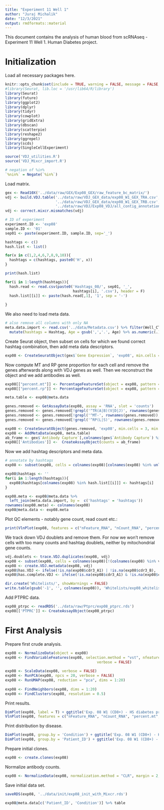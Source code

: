 ```yaml
---
title: "Experiment 11 Well 1"
author: "Juraj Michalik"
date: "12/3/2021"
output: rmdformats::material
---
```


This document contains the analysis of human blood from scRNAseq - Experiment 11 Well 1. Human Diabetes project.

# Initialization 

Load all necessary packages here.

```r
knitr::opts_chunk$set(include = TRUE, warning = FALSE, message = FALSE, error = TRUE, cache = TRUE)
#library(Seurat, lib.loc = '/usr/lib64/R/library')
library(Seurat)
library(future)
library(ggplot2)
library(dplyr)
library(tidyr)
library(cowplot)
library(gridExtra)
library(dbscan)
library(scatterpie)
library(reshape2)
library(ggrepel)
library(scds)
library(SingleCellExperiment)

source('VDJ_utilities.R')
source('VDJ_Mixcr_import.R')

# negation of %in% 
`%nin%` = Negate(`%in%`)
```

Load matrix.

```r
gex <- Read10X('../data/raw/GEX/Exp08_GEX/raw_feature_bc_matrix/')
vdj <- build.VDJ.table('../data/raw/VDJ_GEX_data/exp08_W1_GEX_TRA.csv',
                       '../data/raw/VDJ_GEX_data/exp08_W1_GEX_TRB.csv',
                       '../data/raw/VDJ/Exp08_VDJ/all_contig_annotations.csv')
vdj <- correct.mixcr.mismatches(vdj)

# ID of experiment
experiment.ID <- 'exp08'
sample.ID <- '01'
sep01 <- paste(experiment.ID, sample.ID, sep='_')

hashtags <- c()
hash.list <- list()

for(x in c(1,2,4,6,7,8,9,10)){
  hashtags = c(hashtags, paste0('H', x))
}

print(hash.list)

for(i in 1:length(hashtags)){
  hash.read <- read.csv(paste0('Hashtags_08/', sep01, '_',
                               hashtags[i], '.csv'), header = F)
  hash.list[[i]] <- paste(hash.read[,1], '1', sep = '-')
  
}
```

We also need to load meta data.

```r
# also remove all columns with only NA
meta.data.import <- read.csv('../data/Metadata.csv') %>% filter(Well_CT_ID == 'exp08') %>% select_if(~ !all(is.na(.) | . == '')) %>% 
  mutate(hashtags = Hashtag, Age = gsub(',','.', Age) %>% as.numeric(.), Patient_ID = Mouse_ID) %>% dplyr::select(-Mouse_ID)
```

Create Seurat object, then subset on cells for which we found correct hashtag combination, then add meta data descriptors.

```r
exp08 <- CreateSeuratObject(gex$`Gene Expression`, 'exp08', min.cells = 3, min.features = 200)
```

Now compute MT and RP gene proportion for each cell and remove the genes afterwards along with VDJ genes as well. Then we reconstruct the object and we add antibodies as well.

```r
exp08[["percent.mt"]] <- PercentageFeatureSet(object = exp08, pattern = "^MT-")
exp08[["percent.rp"]] <- PercentageFeatureSet(object = exp08, pattern = "^RP[S|L]")

meta.table <- exp08@meta.data

genes.removed <- GetAssayData(exp08, assay = 'RNA', slot = 'counts')
genes.removed <- genes.removed[!grepl('^TR(A|B)(V|D|J)', rownames(genes.removed)),]
genes.removed <- genes.removed[!grepl('^MT-', rownames(genes.removed)),]
genes.removed <- genes.removed[!grepl('^RP(L|S)', rownames(genes.removed)),]

exp08 <- CreateSeuratObject(genes.removed, 'exp08', min.cells = 3, min.features = 200)
exp08 <- AddMetaData(exp08, meta.table)
ab_frame <- gex$`Antibody Capture`[,colnames(gex$`Antibody Capture`) %in% colnames(exp08)]
exp08[['Antibodies']] <-  CreateAssayObject(counts = ab_frame)
```

Now we add hashtag descriptors and meta data.

```r
# annotate by hashtags
exp08 <- subset(exp08, cells = colnames(exp08)[colnames(exp08) %in% unlist(hash.list)])

exp08$hashtags <- ''
for(i in 1:length(hashtags)){
  exp08$hashtags[colnames(exp08) %in% hash.list[[i]]] <- hashtags[i]
}

exp08.meta <- exp08@meta.data %>%
  left_join(meta.data.import, by =  c('hashtags' = 'hashtags'))
rownames(exp08.meta) <- colnames(exp08)
exp08@meta.data <- exp08.meta
```

Plot QC elements - notably gene count, read count etc.:

```r
print(VlnPlot(exp08, features = c("nFeature_RNA", "nCount_RNA", "percent.mt", "percent.rp"), ncol = 4, pt.size = 0))
```

We track down VDJ doublets and remove them. For now we won't remove cells with too many counts and hashtag doublets, neither by mitochondrial gene counts.

```r
vdj.doublets <- trace.VDJ.duplicates(exp08, vdj)
exp08 <- subset(exp08, cells = colnames(exp08)[!(colnames(exp08) %in% vdj.doublets)])
exp08 <- create.VDJ.metadata(exp08, vdj)
exp08$has.VDJ <- ifelse(!is.na(exp08$cdr3_A1) | !is.na(exp08$cdr3_B), 'VDJ found', 'VDJ not found')
exp08$has.complete.VDJ <- ifelse(!is.na(exp08$cdr3_A1) & !is.na(exp08$cdr3_B), 'Complete VDJ found', 'Complete VDJ not found')
```

```r
dir.create('Whitelists/', showWarnings = FALSE)
write.table(gsub('-1', '', colnames(exp08)), 'Whitelists/exp08_whitelist.csv', quote = F, row.names = F, col.names = F)
```

Add PTPRC data.

```r
exp08_ptrpc <- readRDS('../data/raw/Ptprc/exp08_ptprc.rds')
exp08[['PTPRC']] <- CreateAssayObject(exp08_ptrpc)
```

# First Analysis

Prepare first crude analysis.

```r
exp08 <- NormalizeData(object = exp08)
exp08 <- FindVariableFeatures(exp08, selection.method = "vst", nfeatures = 1000, 
                                          verbose = FALSE)
  
exp08 <- ScaleData(exp08, verbose = FALSE)
exp08 <- RunPCA(exp08, npcs = 20, verbose = FALSE)
exp08 <- RunUMAP(exp08, reduction = "pca", dims = 1:20)
  
exp08 <- FindNeighbors(exp08, dims = 1:20)
exp08 <- FindClusters(exp08, resolution = 0.5)
```

Print results.

```r
DimPlot(exp08, label = T) + ggtitle('Exp. 08 W1 (CD8+) - HS diabetes project CD8 T cells')
VlnPlot(exp08, features = c("nFeature_RNA", "nCount_RNA", "percent.mt", "percent.rp"), ncol = 4, pt.size = 0)
```

Print distribution by disease.

```r
DimPlot(exp08, group.by = 'Condition') + ggtitle('Exp. 08 W1 (CD8+) - HS diabetes project CD8 T cells - Condition')
DimPlot(exp08, group.by = 'Patient_ID') + ggtitle('Exp. 08 W1 (CD8+) - HS diabetes project CD8 T cells - Sample')
```

Prepare initial clones.

```r
exp08 <- create.clones(exp08)
```

Normalize antibody counts.

```r
exp08 <- NormalizeData(exp08, normalization.method = "CLR", margin = 2, assay = "Antibodies")
```

Save initial data set.

```r
saveRDS(exp08, '../data/init/exp08_init_with_Mixcr.rds')
```

```r
exp08@meta.data[c('Patient_ID', 'Condition')] %>% table
```